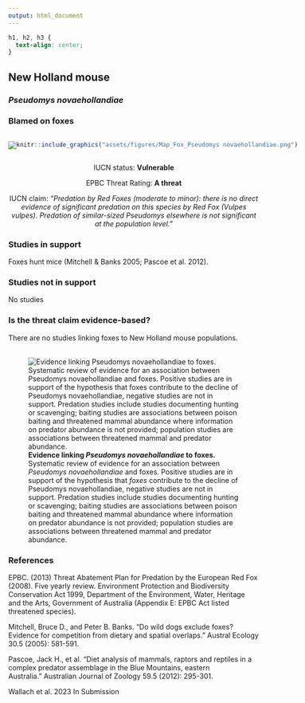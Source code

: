 ```yaml
---
output: html_document
---
```

```css
h1, h2, h3 {
  text-align: center;
}
```

## **New Holland mouse**
### *Pseudomys novaehollandiae*
### Blamed on foxes

:::: {style="display: flex;"}

[![](assets/photos/Pseudomys novaehollandiae.png)](https://www.inaturalist.org/photos/470327?size=original)

::: {}

:::

::: {}
  ```r
  knitr::include_graphics("assets/figures/Map_Fox_Pseudomys novaehollandiae.png")
  ```
:::

::::
<center>
IUCN status: **Vulnerable**

EPBC Threat Rating: **A threat**

IUCN claim: *"Predation by Red Foxes (moderate to minor): there is no direct evidence of significant predation on this species by Red Fox (Vulpes vulpes). Predation of similar-sized Pseudomys elsewhere is not significant at the population level."*

</center>

### Studies in support

Foxes hunt mice (Mitchell & Banks 2005; Pascoe et al. 2012).

### Studies not in support

No studies

### Is the threat claim evidence-based?

There are no studies linking foxes to New Holland mouse populations.
<br>
<br>

![**Evidence linking *Pseudomys novaehollandiae* to foxes.** Systematic review of evidence for an association between *Pseudomys novaehollandiae* and foxes. Positive studies are in support of the hypothesis that *foxes* contribute to the decline of Pseudomys novaehollandiae, negative studies are not in support. Predation studies include studies documenting hunting or scavenging; baiting studies are associations between poison baiting and threatened mammal abundance where information on predator abundance is not provided; population studies are associations between threatened mammal and predator abundance.](assets/figures/Main_Evidence_Fox_Pseudomys novaehollandiae.png)

### References

EPBC. (2013) Threat Abatement Plan for Predation by the European Red Fox (2008). Five yearly review. Environment Protection and Biodiversity Conservation Act 1999, Department of the Environment, Water, Heritage and the Arts, Government of Australia (Appendix E: EPBC Act listed threatened species).

Mitchell, Bruce D., and Peter B. Banks. "Do wild dogs exclude foxes? Evidence for competition from dietary and spatial overlaps." Austral Ecology 30.5 (2005): 581-591.

Pascoe, Jack H., et al. "Diet analysis of mammals, raptors and reptiles in a complex predator assemblage in the Blue Mountains, eastern Australia." Australian Journal of Zoology 59.5 (2012): 295-301.

Wallach et al. 2023 In Submission

